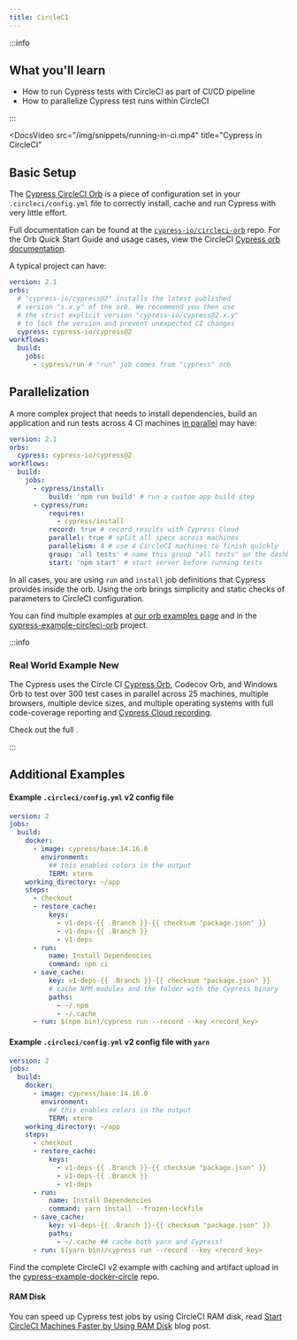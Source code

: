 ```yaml
---
title: CircleCI
---
```


:::info

## <Icon name="graduation-cap" /> What you'll learn

- How to run Cypress tests with CircleCI as part of CI/CD pipeline
- How to parallelize Cypress test runs within CircleCI

:::

<!-- textlint-disable -->

<DocsVideo src="https://youtube.com/embed/J-xbNtKgXfY"></DocsVideo>

<DocsVideo
  src="/img/snippets/running-in-ci.mp4"
  title="Cypress in CircleCI"
></DocsVideo>

<!-- textlint-enable -->

## Basic Setup

The [Cypress CircleCI Orb](https://github.com/cypress-io/circleci-orb) is a
piece of configuration set in your `.circleci/config.yml` file to correctly
install, cache and run Cypress with very little effort.

Full documentation can be found at the
[`cypress-io/circleci-orb`](https://github.com/cypress-io/circleci-orb) repo.
For the Orb Quick Start Guide and usage cases, view the CircleCI
[Cypress orb documentation](https://circleci.com/developer/orbs/orb/cypress-io/cypress).

A typical project can have:

```yaml
version: 2.1
orbs:
  # "cypress-io/cypress@2" installs the latest published
  # version "s.x.y" of the orb. We recommend you then use
  # the strict explicit version "cypress-io/cypress@2.x.y"
  # to lock the version and prevent unexpected CI changes
  cypress: cypress-io/cypress@2
workflows:
  build:
    jobs:
      - cypress/run # "run" job comes from "cypress" orb
```

## Parallelization

A more complex project that needs to install dependencies, build an application
and run tests across 4 CI machines [in parallel](/guides/guides/parallelization)
may have:

```yaml
version: 2.1
orbs:
  cypress: cypress-io/cypress@2
workflows:
  build:
    jobs:
      - cypress/install:
          build: 'npm run build' # run a custom app build step
      - cypress/run:
          requires:
            - cypress/install
          record: true # record results with Cypress Cloud
          parallel: true # split all specs across machines
          parallelism: 4 # use 4 CircleCI machines to finish quickly
          group: 'all tests' # name this group "all tests" on the dashboard
          start: 'npm start' # start server before running tests
```

In all cases, you are using `run` and `install` job definitions that Cypress
provides inside the orb. Using the orb brings simplicity and static checks of
parameters to CircleCI configuration.

You can find multiple examples at
[our orb examples page](https://github.com/cypress-io/circleci-orb/blob/master/docs/examples.md)
and in the
[cypress-example-circleci-orb](https://github.com/cypress-io/cypress-example-circleci-orb)
project.

:::info

### <Icon name="graduation-cap" /> Real World Example <Badge type="success">New</Badge>

The Cypress <Icon name="github" inline="true" contentType="rwa" /> uses the
Circle CI [Cypress Orb](https://github.com/cypress-io/circleci-orb), Codecov
Orb, and Windows Orb to test over 300 test cases in parallel across 25 machines,
multiple browsers, multiple device sizes, and multiple operating systems with
full code-coverage reporting and
[Cypress Cloud recording](https://cloud.cypress.io/projects/7s5okt).

<!-- prettier-ignore -->
Check out the full <Icon name="github" inline="true" callout="RWA Circle CI configuration" url="https://github.com/cypress-io/cypress-realworld-app/blob/develop/.circleci/config.yml" />.

:::

## Additional Examples

#### Example `.circleci/config.yml` v2 config file

```yaml
version: 2
jobs:
  build:
    docker:
      - image: cypress/base:14.16.0
        environment:
          ## this enables colors in the output
          TERM: xterm
    working_directory: ~/app
    steps:
      - checkout
      - restore_cache:
          keys:
            - v1-deps-{{ .Branch }}-{{ checksum "package.json" }}
            - v1-deps-{{ .Branch }}
            - v1-deps
      - run:
          name: Install Dependencies
          command: npm ci
      - save_cache:
          key: v1-deps-{{ .Branch }}-{{ checksum "package.json" }}
          # cache NPM modules and the folder with the Cypress binary
          paths:
            - ~/.npm
            - ~/.cache
      - run: $(npm bin)/cypress run --record --key <record_key>
```

#### Example `.circleci/config.yml` v2 config file with `yarn`

```yaml
version: 2
jobs:
  build:
    docker:
      - image: cypress/base:14.16.0
        environment:
          ## this enables colors in the output
          TERM: xterm
    working_directory: ~/app
    steps:
      - checkout
      - restore_cache:
          keys:
            - v1-deps-{{ .Branch }}-{{ checksum "package.json" }}
            - v1-deps-{{ .Branch }}
            - v1-deps
      - run:
          name: Install Dependencies
          command: yarn install --frozen-lockfile
      - save_cache:
          key: v1-deps-{{ .Branch }}-{{ checksum "package.json" }}
          paths:
            - ~/.cache ## cache both yarn and Cypress!
      - run: $(yarn bin)/cypress run --record --key <record_key>
```

Find the complete CircleCI v2 example with caching and artifact upload in the
[cypress-example-docker-circle](https://github.com/cypress-io/cypress-example-docker-circle)
repo.

#### RAM Disk

You can speed up Cypress test jobs by using CircleCI RAM disk, read
[Start CircleCI Machines Faster by Using RAM Disk](https://glebbahmutov.com/blog/circle-ram-disk/)
blog post.
